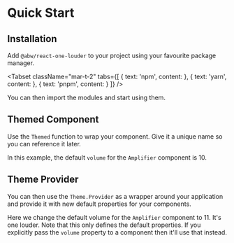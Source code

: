 
# Quick Start

## Installation

Add `@abw/react-one-louder` to your project using your favourite package
manager.

<Tabset
  className="mar-t-2"
  tabs={[
    {
      text: 'npm',
      content:
        <Snippet
          file="install/npm.sh"
          expand
        />
    },
    {
      text: 'yarn',
      content:
        <Snippet
          file="install/yarn.sh"
          expand
        />
    },
    {
      text: 'pnpm',
      content:
        <Snippet
          file="install/pnpm.sh"
          expand
        />
    }
  ]}
/>

You can then import the modules and start using them.

<Snippet
  file="Import.jsx"
  expand
/>

## Themed Component

Use the `Themed` function to wrap your component.  Give it a unique name so
you can reference it later.

In this example, the default `volume` for the `Amplifier` component is 10.

<Snippet
  file="ThemedAmplifier.jsx"
  expand
/>

## Theme Provider

You can then use the `Theme.Provider` as a wrapper around your application
and provide it with new default properties for your components.

Here we change the default volume for the `Amplifier` component to 11.
It's one louder.  Note that this only defines the default properties.  If
you explicitly pass the `volume` property to a component then it'll use
that instead.

<Example
  Component={ThemedAmp}
  code={ThemedAmpSrc}
  language="jsx"
  caption="Hello World!"
  highlightLines="12,15"
  expand
/>